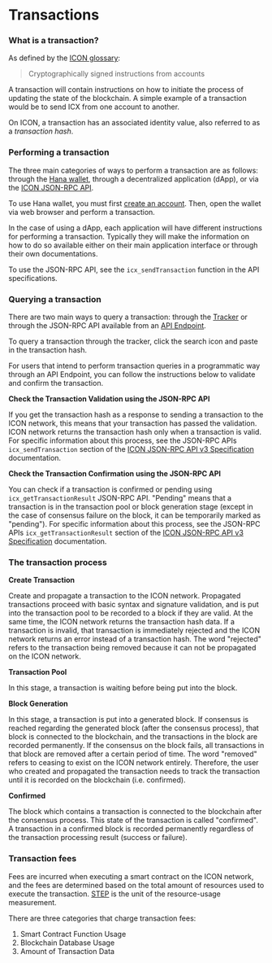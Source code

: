 # Transactions

### What is a transaction?

As defined by the [ICON glossary](https://icon.community/glossary/transaction/):

> Cryptographically signed instructions from accounts

A transaction will contain instructions on how to initiate the process of updating the state of the blockchain. A simple example of a transaction would be to send ICX from one account to another.

On ICON, a transaction has an associated identity value, also referred to as a _transaction hash_.

### Performing a transaction

The three main categories of ways to perform a transaction are as follows: through the [Hana wallet](https://icon.community/hanawallet/), through a decentralized application (dApp), or via the [ICON JSON-RPC API](https://github.com/icon-project/goloop/blob/master/doc/jsonrpc_v3.md).

To use Hana wallet, you must first [create an account](/develop-on-icon-chain/blockchain-components/accounts#creating-an-account). Then, open the wallet via web browser and perform a transaction.

In the case of using a dApp, each application will have different instructions for performing a transaction. Typically they will make the information on how to do so available either on their main application interface or through their own documentations.

To use the JSON-RPC API, see the `icx_sendTransaction` function in the API specifications.

### Querying a transaction

There are two main ways to query a transaction: through the [Tracker](https://tracker.icon.community) or through the JSON-RPC API available from an [API Endpoint](/develop-on-icon-chain/networks).

To query a transaction through the tracker, click the search icon and paste in the transaction hash.

For users that intend to perform transaction queries in a programmatic way through an API Endpoint, you can follow the instructions below to validate and confirm the transaction.

**Check the Transaction Validation using the JSON-RPC API**

If you get the transaction hash as a response to sending a transaction to the ICON network, this means that your transaction has passed the validation. ICON network returns the transaction hash only when a transaction is valid. For specific information about this process, see the JSON-RPC APIs `icx_sendTransaction` section of the [ICON JSON-RPC API v3 Specification](https://github.com/icon-project/goloop/blob/master/doc/jsonrpc_v3.md) documentation.

**Check the Transaction Confirmation using the JSON-RPC API**

You can check if a transaction is confirmed or pending using `icx_getTransactionResult` JSON-RPC API. "Pending" means that a transaction is in the transaction pool or block generation stage (except in the case of consensus failure on the block, it can be temporarily marked as "pending"). For specific information about this process, see the JSON-RPC APIs `icx_getTransactionResult` section of the [ICON JSON-RPC API v3 Specification](https://github.com/icon-project/goloop/blob/master/doc/jsonrpc_v3.md) documentation.

### The transaction process

**Create Transaction**

Create and propagate a transaction to the ICON network. Propagated transactions proceed with basic syntax and signature validation, and is put into the transaction pool to be recorded to a block if they are valid. At the same time, the ICON network returns the transaction hash data. If a transaction is invalid, that transaction is immediately rejected and the ICON network returns an error instead of a transaction hash. The word "rejected" refers to the transaction being removed because it can not be propagated on the ICON network.

**Transaction Pool**

In this stage, a transaction is waiting before being put into the block.

**Block Generation**

In this stage, a transaction is put into a generated block. If consensus is reached regarding the generated block (after the consensus process), that block is connected to the blockchain, and the transactions in the block are recorded permanently. If the consensus on the block fails, all transactions in that block are removed after a certain period of time. The word "removed" refers to ceasing to exist on the ICON network entirely. Therefore, the user who created and propagated the transaction needs to track the transaction until it is recorded on the blockchain (i.e. confirmed).

**Confirmed**

The block which contains a transaction is connected to the blockchain after the consensus process. This state of the transaction is called "confirmed". A transaction in a confirmed block is recorded permanently regardless of the transaction processing result (success or failure).

### Transaction fees

Fees are incurred when executing a smart contract on the ICON network, and the fees are determined based on the total amount of resources used to execute the transaction. [STEP](/operate-icon/economics/step) is the unit of the resource-usage measurement.

There are three categories that charge transaction fees:

1. Smart Contract Function Usage
2. Blockchain Database Usage
3. Amount of Transaction Data
